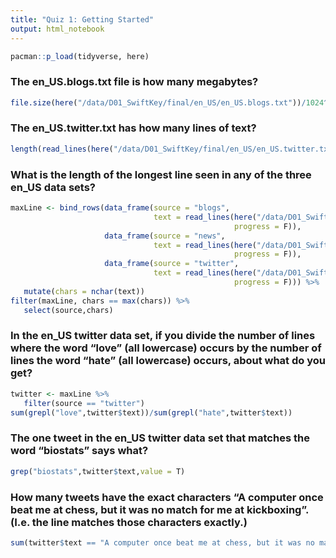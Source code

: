 ```yaml
---
title: "Quiz 1: Getting Started"
output: html_notebook
---
```


```r
pacman::p_load(tidyverse, here)
```


### The en_US.blogs.txt  file is how many megabytes?
```r
file.size(here("/data/D01_SwiftKey/final/en_US/en_US.blogs.txt"))/1024^2
```

### The en_US.twitter.txt has how many lines of text?
```r
length(read_lines(here("/data/D01_SwiftKey/final/en_US/en_US.twitter.txt"), progress = F))
```

### What is the length of the longest line seen in any of the three en_US data sets?
```r
maxLine <- bind_rows(data_frame(source = "blogs",
                                text = read_lines(here("/data/D01_SwiftKey/final/en_US/en_US.blogs.txt"), 
                                                  progress = F)),
                     data_frame(source = "news",
                                text = read_lines(here("/data/D01_SwiftKey/final/en_US/en_US.news.txt"),
                                                  progress = F)),
                     data_frame(source = "twitter",
                                text = read_lines(here("/data/D01_SwiftKey/final/en_US/en_US.twitter.txt"),
                                                  progress = F))) %>%
   mutate(chars = nchar(text))
filter(maxLine, chars == max(chars)) %>% 
   select(source,chars)
```

### In the en_US twitter data set, if you divide the number of lines where the word "love" (all lowercase) occurs by the number of lines the word "hate" (all lowercase) occurs, about what do you get?
```r
twitter <- maxLine %>% 
   filter(source == "twitter")
sum(grepl("love",twitter$text))/sum(grepl("hate",twitter$text))
```

### The one tweet in the en_US twitter data set that matches the word "biostats" says what?
```r
grep("biostats",twitter$text,value = T)
```

### How many tweets have the exact characters "A computer once beat me at chess, but it was no match for me at kickboxing". (I.e. the line matches those characters exactly.)
```r
sum(twitter$text == "A computer once beat me at chess, but it was no match for me at kickboxing")
```

